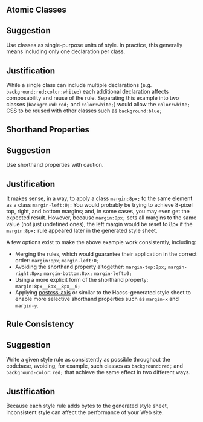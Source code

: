 
<Article
  title="Style Guide"
  subtitle="Best practices when using Hacss">

# Atomic Classes

## Suggestion

Use classes as single-purpose units of style. In practice, this generally means
including only one declaration per class.

## Justification

While a single class can include multiple declarations (e.g.
`background:red;color:white;`) each additional declaration affects composability
and reuse of the rule. Separating this example into two classes
(`background:red;` and `color:white;`)
would allow the `color:white;` CSS to be reused with other classes such as
`background:blue;`

# Shorthand Properties

## Suggestion

Use shorthand properties with caution.

## Justification

It makes sense, in a way, to apply a class `margin:8px;` to the same element as
a class `margin-left:0;`: You would probably be trying to achieve 8-pixel top,
right, and bottom margins; and, in some cases, you may even get the expected
result. However, because `margin:8px;` sets all margins to the same value (not
just undefined ones), the left margin would be reset to 8px if the `margin:8px;`
rule appeared later in the generated style sheet.

A few options exist to make the above example work consistently, including:

* Merging the rules, which would guarantee their application in the correct
  order: `margin:8px;margin-left:0;`
* Avoiding the shorthand property altogether:
  `margin-top:8px;` `margin-right:8px;` `margin-bottom:8px;` `margin-left:0;`
* Using a more explicit form of the shorthand property:
  `margin:8px__8px__8px__0;`
* Applying [postcss-axis](https://github.com/kinday/postcss-axis) or similar to
  the Hacss-generated style sheet to enable more selective shorthand properties
  such as `margin-x` and `margin-y`.

# Rule Consistency

## Suggestion

Write a given style rule as consistently as possible throughout the codebase,
avoiding, for example, such classes as `background:red;` and
`background-color:red;` that achieve the same effect in two different ways.

## Justification

Because each style rule adds bytes to the generated style sheet, inconsistent
style can affect the performance of your Web site.

</Article>
